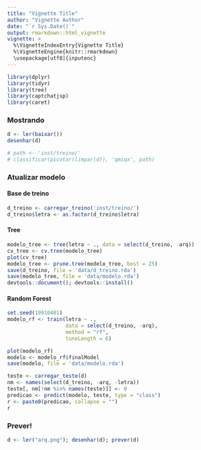 ```yaml
---
title: "Vignette Title"
author: "Vignette Author"
date: "`r Sys.Date()`"
output: rmarkdown::html_vignette
vignette: >
  %\VignetteIndexEntry{Vignette Title}
  %\VignetteEngine{knitr::rmarkdown}
  \usepackage[utf8]{inputenc}
---
```


```r
library(dplyr)
library(tidyr)
library(tree)
library(captchatjsp)
library(caret)
```

### Mostrando

```r
d <- ler(baixar())
desenhar(d)

# path <- 'inst/treino/'
# classificar(picotar(limpar(d)), 'qmiqx', path)
```

### Atualizar modelo

#### Base de treino
```r
d_treino <- carregar_treino('inst/treino/')
d_treino$letra <- as.factor(d_treino$letra)
```

#### Tree
```r
modelo_tree <- tree(letra ~ ., data = select(d_treino, -arq))
cv_tree <- cv.tree(modelo_tree)
plot(cv_tree)
modelo_tree <- prune.tree(modelo_tree, best = 25)
save(d_treino, file = 'data/d_treino.rda')
save(modelo_tree, file = 'data/modelo.rda')
devtools::document(); devtools::install()
```

#### Random Forest
```r
set.seed(19910401)
modelo_rf <- train(letra ~ ., 
                   data = select(d_treino, -arq),
                   method = "rf",
                   tuneLength = 6)

plot(modelo_rf)
modelo <- modelo_rf$finalModel
save(modelo, file = 'data/modelo.rda')

teste <- carregar_teste(d)
nm <- names(select(d_treino, -arq, -letra))
teste[, nm[!nm %in% names(teste)]] <- 0
predicao <- predict(modelo, teste, type = "class")
r <- paste0(predicao, collapse = "")
r
```

### Prever!

```r
d <- ler("arq.png"); desenhar(d); prever(d)
```

